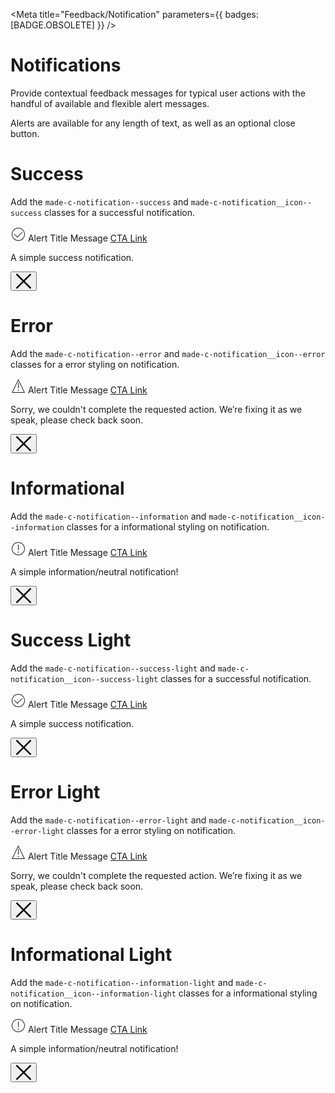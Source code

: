 
<Meta title="Feedback/Notification" parameters={{ badges: [BADGE.OBSOLETE] }} />

# Notifications

Provide contextual feedback messages for typical user actions with the handful of available and flexible alert messages.

Alerts are available for any length of text, as well as an optional close button.

# Success

Add the `made-c-notification--success` and `made-c-notification__icon--success` classes for a successful notification.

<Canvas>
  <Story name="Success">
    <div class="made-c-notification made-c-notification--success" role="alert">
      <div class="made-c-notification__title">
        <svg
          class="made-c-notification__icon made-c-notification__icon--success"
          width="24"
          height="24"
          viewBox="0 0 24 24"
          xmlns="http://www.w3.org/2000/svg"
        >
          <title>ui / process complete</title>
          <path
            d="M12.5 2C18.29 2 23 6.71 23 12.5S18.29 23 12.5 23 2 18.29 2 12.5 6.71 2 12.5 2zm0 1C7.262 3 3 7.262 3 12.5S7.262 22 12.5 22s9.5-4.262 9.5-9.5S17.738 3 12.5 3zm6.146 5.646l.708.708L11 17.707l-5.354-5.353.708-.708L11 16.293l7.646-7.647z"
            fill="currentColor"
            fill-rule="evenodd"
          />
        </svg>
        <span>Alert Title Message</span>
        <a
          href="#"
          class="made-c-notification__link made-u-text-decoration-underline made-c-notification__link-on-dark"
        >
          CTA Link
        </a>
      </div>
      <p class="made-c-notification__subtitle">
        A simple success notification.
      </p>
      <button
        type="button"
        class="made-c-button--close made-c-notification__close made-c-button--close-on-dark"
      >
        <svg
          xmlns="http://www.w3.org/2000/svg"
          width="26"
          height="25"
          viewBox="0 0 26 25"
          className="made-c-button__icon--close"
        >
          <title>close</title>
          <path
            d="M23.585.146l1.768 1.768-10.586 10.585 10.586 10.585-1.768 1.768L13 14.266 2.415 24.852.647 23.084 11.233 12.5.647 1.914 2.415.146 13 10.732 23.585.146z"
            fill="currentColor"
            fill-rule="evenodd"
          />
        </svg>
      </button>
    </div>
  </Story>
</Canvas>

# Error

Add the `made-c-notification--error` and `made-c-notification__icon--error` classes for a error styling on notification.

<Canvas>
  <Story name="Error">
    <div class="made-c-notification made-c-notification--error" role="alert">
      <div class="made-c-notification__title">
        <svg
          class="made-c-notification__icon made-c-notification__icon--error"
          width="24"
          height="24"
          viewBox="0 0 24 24"
          xmlns="http://www.w3.org/2000/svg"
        >
          <title>ui / warning</title>
          <path
            d="M12.5 1L23 23H2L12.5 1zm0 2.322L3.585 22h17.83L12.5 3.322zM13 18v2h-1v-2h1zm0-11v9h-1V7h1z"
            fill="currentColor"
            fill-rule="evenodd"
          />
        </svg>
        <span>Alert Title Message</span>
        <a
          href="#"
          class="made-c-notification__link made-u-text-decoration-underline made-c-notification__link-on-dark"
        >
          CTA Link
        </a>
      </div>
      <p class="made-c-notification__subtitle">
        Sorry, we couldn't complete the requested action. We’re fixing it as we
        speak, please check back soon.
      </p>
      <button
        type="button"
        class="made-c-button--close made-c-notification__close made-c-button--close-on-dark"
      >
        <svg
          xmlns="http://www.w3.org/2000/svg"
          width="26"
          height="25"
          viewBox="0 0 26 25"
          className="made-c-button__icon--close"
        >
          <title>close</title>
          <path
            d="M23.585.146l1.768 1.768-10.586 10.585 10.586 10.585-1.768 1.768L13 14.266 2.415 24.852.647 23.084 11.233 12.5.647 1.914 2.415.146 13 10.732 23.585.146z"
            fill="currentColor"
            fill-rule="evenodd"
          />
        </svg>
      </button>
    </div>
  </Story>
</Canvas>

# Informational

Add the `made-c-notification--information` and `made-c-notification__icon--information` classes for a informational styling on notification.

<Canvas>
  <Story name="informational">
    <div
      class="made-c-notification made-c-notification--information"
      role="alert"
    >
      <div class="made-c-notification__title">
        <svg
          class="made-c-notification__icon made-c-notification__icon--information"
          xmlns="http://www.w3.org/2000/svg"
          width="24"
          height="24"
          viewBox="0 0 24 24"
        >
          <title>Icons / Mastercard / UI / notification</title>
          <path
            d="M12.5 2C18.29 2 23 6.71 23 12.5S18.29 23 12.5 23 2 18.29 2 12.5 6.71 2 12.5 2zm0 1C7.262 3 3 7.262 3 12.5S7.262 22 12.5 22s9.5-4.262 9.5-9.5S17.738 3 12.5 3zm.5 14v2h-1v-2h1zm0-11v9h-1V6h1z"
            fill="currentColor"
            fill-rule="evenodd"
          />
        </svg>
        <span>Alert Title Message</span>
        <a
          href="#"
          class="made-c-notification__link made-u-text-decoration-underline"
        >
          CTA Link
        </a>
      </div>
      <p class="made-c-notification__subtitle">
        A simple information/neutral notification!
      </p>
      <button
        type="button"
        class="made-c-button--close made-c-notification__close"
      >
        <svg
          xmlns="http://www.w3.org/2000/svg"
          width="26"
          height="25"
          viewBox="0 0 26 25"
          className="made-c-button__icon--close"
        >
          <title>close</title>
          <path
            d="M23.585.146l1.768 1.768-10.586 10.585 10.586 10.585-1.768 1.768L13 14.266 2.415 24.852.647 23.084 11.233 12.5.647 1.914 2.415.146 13 10.732 23.585.146z"
            fill="currentColor"
            fill-rule="evenodd"
          />
        </svg>
      </button>
    </div>
  </Story>
</Canvas>

# Success Light

Add the `made-c-notification--success-light` and `made-c-notification__icon--success-light` classes for a successful notification.

<Canvas>
  <Story name="Success Light">
    <div
      class="made-c-notification made-c-notification--success-light"
      role="alert"
    >
      <div class="made-c-notification__title">
        <svg
          class="made-c-notification__icon made-c-notification__icon--success-light"
          width="24"
          height="24"
          viewBox="0 0 24 24"
          xmlns="http://www.w3.org/2000/svg"
        >
          <title>ui / process complete</title>
          <path
            d="M12.5 2C18.29 2 23 6.71 23 12.5S18.29 23 12.5 23 2 18.29 2 12.5 6.71 2 12.5 2zm0 1C7.262 3 3 7.262 3 12.5S7.262 22 12.5 22s9.5-4.262 9.5-9.5S17.738 3 12.5 3zm6.146 5.646l.708.708L11 17.707l-5.354-5.353.708-.708L11 16.293l7.646-7.647z"
            fill="currentColor"
            fill-rule="evenodd"
          />
        </svg>
        <span>Alert Title Message</span>
        <a
          href="#"
          class="made-c-notification__link made-u-text-decoration-underline"
        >
          CTA Link
        </a>
      </div>
      <p class="made-c-notification__subtitle">
        A simple success notification.
      </p>
      <button
        type="button"
        class="made-c-button--close made-c-notification__close"
      >
        <svg
          xmlns="http://www.w3.org/2000/svg"
          width="26"
          height="25"
          viewBox="0 0 26 25"
          className="made-c-button__icon--close"
        >
          <title>close</title>
          <path
            d="M23.585.146l1.768 1.768-10.586 10.585 10.586 10.585-1.768 1.768L13 14.266 2.415 24.852.647 23.084 11.233 12.5.647 1.914 2.415.146 13 10.732 23.585.146z"
            fill="currentColor"
            fill-rule="evenodd"
          />
        </svg>
      </button>
    </div>
  </Story>
</Canvas>

# Error Light

Add the `made-c-notification--error-light` and `made-c-notification__icon--error-light` classes for a error styling on notification.

<Canvas>
  <Story name="Error Light">
    <div
      class="made-c-notification made-c-notification--error-light"
      role="alert"
    >
      <div class="made-c-notification__title">
        <svg
          class="made-c-notification__icon made-c-notification__icon--error-light"
          width="24"
          height="24"
          viewBox="0 0 24 24"
          xmlns="http://www.w3.org/2000/svg"
        >
          <title>ui / warning</title>
          <path
            d="M12.5 1L23 23H2L12.5 1zm0 2.322L3.585 22h17.83L12.5 3.322zM13 18v2h-1v-2h1zm0-11v9h-1V7h1z"
            fill="currentColor"
            fill-rule="evenodd"
          />
        </svg>
        <span>Alert Title Message</span>
        <a
          href="#"
          class="made-c-notification__link made-u-text-decoration-underline"
        >
          CTA Link
        </a>
      </div>
      <p class="made-c-notification__subtitle">
        Sorry, we couldn't complete the requested action. We’re fixing it as we
        speak, please check back soon.
      </p>
      <button
        type="button"
        class="made-c-button--close made-c-notification__close"
      >
        <svg
          xmlns="http://www.w3.org/2000/svg"
          width="26"
          height="25"
          viewBox="0 0 26 25"
          className="made-c-button__icon--close"
        >
          <title>close</title>
          <path
            d="M23.585.146l1.768 1.768-10.586 10.585 10.586 10.585-1.768 1.768L13 14.266 2.415 24.852.647 23.084 11.233 12.5.647 1.914 2.415.146 13 10.732 23.585.146z"
            fill="currentColor"
            fill-rule="evenodd"
          />
        </svg>
      </button>
    </div>
  </Story>
</Canvas>

# Informational Light

Add the `made-c-notification--information-light` and `made-c-notification__icon--information-light` classes for a informational styling on notification.

<Canvas>
  <Story name="informational Light">
    <div
      class="made-c-notification made-c-notification--information-light"
      role="alert"
    >
      <div class="made-c-notification__title">
        <svg
          class="made-c-notification__icon made-c-notification__icon--information-light"
          xmlns="http://www.w3.org/2000/svg"
          width="24"
          height="24"
          viewBox="0 0 24 24"
        >
          <title>Icons / Mastercard / UI / notification</title>
          <path
            d="M12.5 2C18.29 2 23 6.71 23 12.5S18.29 23 12.5 23 2 18.29 2 12.5 6.71 2 12.5 2zm0 1C7.262 3 3 7.262 3 12.5S7.262 22 12.5 22s9.5-4.262 9.5-9.5S17.738 3 12.5 3zm.5 14v2h-1v-2h1zm0-11v9h-1V6h1z"
            fill="currentColor"
            fill-rule="evenodd"
          />
        </svg>
        <span>Alert Title Message</span>
        <a
          href="#"
          class="made-c-notification__link made-u-text-decoration-underline"
        >
          CTA Link
        </a>
      </div>
      <p class="made-c-notification__subtitle">
        A simple information/neutral notification!
      </p>
      <button
        type="button"
        class="made-c-button--close made-c-notification__close"
      >
        <svg
          xmlns="http://www.w3.org/2000/svg"
          width="26"
          height="25"
          viewBox="0 0 26 25"
          className="made-c-button__icon--close"
        >
          <title>close</title>
          <path
            d="M23.585.146l1.768 1.768-10.586 10.585 10.586 10.585-1.768 1.768L13 14.266 2.415 24.852.647 23.084 11.233 12.5.647 1.914 2.415.146 13 10.732 23.585.146z"
            fill="currentColor"
            fill-rule="evenodd"
          />
        </svg>
      </button>
    </div>
  </Story>
</Canvas>
